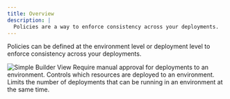 ```yaml
---
title: Overview
description: |
  Policies are a way to enforce consistency across your deployments.
---
```


Policies can be defined at the environment level or deployment level to enforce
consistency across your deployments.

<Frame>
  <img
    src="/policies/images/simple-reactflow-view.png"
    alt="Simple Builder View"
  />
</Frame>

<CardGroup>
  <Card icon="lock" title="Manual Approval">
    Require manual approval for deployments to an environment.
  </Card>
  <Card icon="filter" title="Resource Filtering">
    Controls which resources are deployed to an environment.
  </Card>
  <Card icon="rectangle-history" title="Concurrency Limit">
    Limits the number of deployments that can be running in an environment at
    the same time.
  </Card>
</CardGroup>
